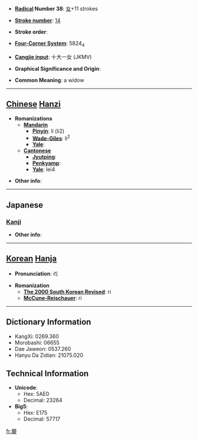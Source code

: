 * '''[[Wiktionary:Chinese radical index| Radical]] Number 38''': [[Wiktionary:Chinese radical index 女|女]]+11 strokes

* '''[[Wiktionary:Chinese total strokes index|Stroke number]]''': [[Wiktionary:Chinese total strokes index 14|14]]

* '''Stroke order''': 

* '''[[Wiktionary:Chinese four corner index|Four-Corner System]]''': 5824<sub>4</sub>

* '''[[Wiktionary:Chinese Cangjie index|Cangjie input]]''': 十大一女 (JKMV)

* '''Graphical Significance and Origin''': 

* '''Common Meaning''': a widow

----

== [[Chinese]] [[Hanzi]] ==

* '''Romanizations'''
** '''[[Mandarin]]'''
*** '''[[Pinyin]]''': lí (li2)
*** '''[[Wade-Giles]]''': li<sup>2</sup>
*** '''[[Yale]]''': 
** '''[[Cantonese]]'''
*** '''[[Jyutping]]''':
*** '''[[Penkyamp]]''': 
*** '''[[Yale]]''': lei4

* '''Other info''': 

----

==Japanese==
===[[Kanji]]===
{{kanji|on readings=[[り]] (ri)|kun readings=[[やもめ]] (yamome)}}

* '''Other info''':  

----

== [[Korean]] [[Hanja]] ==

* '''Pronunciation''': 리

* '''Romanization'''
** '''[[The 2000 South Korean Revised Romanization|The 2000 South Korean Revised]]''': ri
** '''[[McCune-Reischauer]]''': ri

----

== Dictionary Information ==

* KangXi: 0269.360
* Morobashi: 06655
* Dae Jaweon: 0537.260
* Hanyu Da Zidian: 21075.020

== Technical Information ==

* '''Unicode''':
** Hex: 5AE0
** Decimal: 23264
* '''Big5''':
** Hex: E175
** Decimal: 57717

[[fr:嫠]]